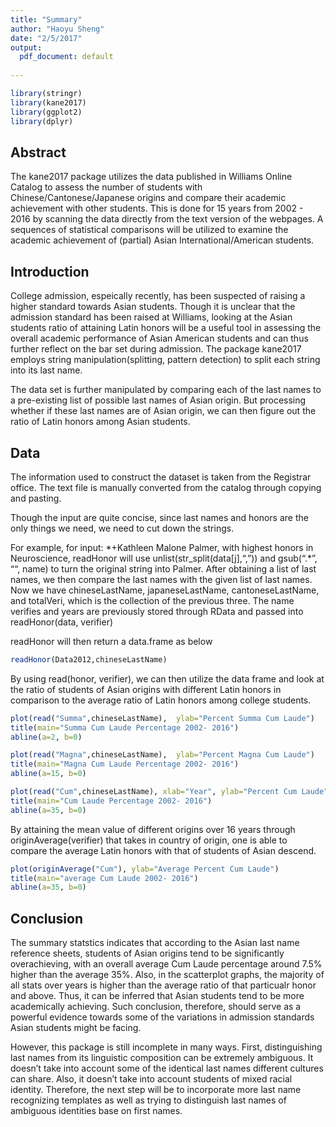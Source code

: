 ```yaml
---
title: "Summary"
author: "Haoyu Sheng"
date: "2/5/2017"
output:
  pdf_document: default
 
---
```


```r
library(stringr)
library(kane2017)
library(ggplot2)
library(dplyr)
```

## Abstract

The kane2017 package utilizes the data published in Williams Online Catalog to assess the number of students with Chinese/Cantonese/Japanese origins and compare their academic achievement with other students. This is done for 15 years from 2002 - 2016 by scanning the data directly from the text version of the webpages. A sequences of statistical comparisons will be utilized to examine the academic achievement of (partial) Asian International/American students.

## Introduction

College  admission, espeically recently, has been suspected of raising a higher standard towards Asian students. Though it is unclear that the admission standard has been raised at Williams, looking at the Asian students ratio of attaining Latin honors will be a useful tool in assessing the overall academic performance of Asian American students and can thus further reflect on the bar set during admission. The package kane2017 employs string manipulation(splitting, pattern detection) to split each string into its last name.

The data set is further manipulated by comparing each of the last names to a pre-existing list of possible last names of Asian origin. But processing whether if these last names are of Asian origin, we can then figure out the ratio of Latin honors among Asian students. 

## Data

The information used to construct the dataset is taken from the Registrar office. The text file is manually converted from the catalog through copying and pasting. 

Though the input are quite concise, since last names and honors are the only things we need, we need to cut down the strings. 

For example, for input: *+Kathleen Malone Palmer, with highest honors in Neuroscience, readHonor will use 
      unlist(str_split(data[j],","))
      and 
      gsub(".* ", "", name)
      to turn the original string into Palmer.
After obtaining a list of last names, we then compare the last names with the given list of last names. Now we have chineseLastName, japaneseLastName, cantoneseLastName, and totalVeri, which is the collection of the previous three. 
The name verifies and years are previously stored through RData and passed into readHonor(data, verifier)

readHonor will then return a data.frame as below
```r
readHonor(Data2012,chineseLastName)
```

By using read(honor, verifier), we can then utilize the data frame and look at the ratio of students of Asian origins with different Latin honors in comparison to the average ratio of Latin honors among college students. 

```r
plot(read("Summa",chineseLastName),  ylab="Percent Summa Cum Laude")
title(main="Summa Cum Laude Percentage 2002- 2016")
abline(a=2, b=0)
```



```r
plot(read("Magna",chineseLastName),  ylab="Percent Magna Cum Laude")
title(main="Magna Cum Laude Percentage 2002- 2016")
abline(a=15, b=0)
```
```r
plot(read("Cum",chineseLastName), xlab="Year", ylab="Percent Cum Laude")
title(main="Cum Laude Percentage 2002- 2016")
abline(a=35, b=0)
```

By attaining the mean value of different origins over 16 years through originAverage(verifier) that takes in country of origin, one is able to compare the average Latin honors with that of students of Asian descend. 
```r
plot(originAverage("Cum"), ylab="Average Percent Cum Laude")
title(main="average Cum Laude 2002- 2016")
abline(a=35, b=0)
```

## Conclusion
The summary statstics indicates that according to the Asian last name reference sheets, students of Asian origins tend to be significantly overachieving, with an overall average Cum Laude percentage around 7.5% higher than the average 35%. Also, in the scatterplot graphs, the majority of all stats over years is higher than the average ratio of that particualr honor and above. Thus, it can be inferred that Asian students tend to be more academically achieving. Such conclusion, therefore, should serve as a powerful evidence towards some of the variations in admission standards Asian students might be facing. 

However, this package is still incomplete in many ways. First, distinguishing last names from its linguistic composition can be extremely ambiguous. It doesn't take into account some of the identical last names different cultures can share. Also, it doesn't take into account students of mixed racial identity. Therefore, the next step will be to incorporate more last name recognizing templates as well as trying to distinguish last names of ambiguous identities base on first names. 
